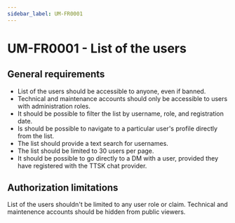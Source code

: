 ```yaml
---
sidebar_label: UM-FR0001
---
```


# UM-FR0001 - List of the users

## General requirements

- List of the users should be accessible to anyone, even if banned. 
- Technical and maintenance accounts should only be accessible to users with administration roles.
- It should be possible to filter the list by username, role, and registration date.
- Is should be possible to navigate to a particular user's profile directly from the list.
- The list should provide a text search for usernames.
- The list should be limited to 30 users per page. 
- It should be possible to go directly to a DM with a user, provided they have registered with the TTSK chat provider.

## Authorization limitations

List of the users shouldn't be limited to any user role or claim. Technical and maintenence accounts should be hidden from public viewers.